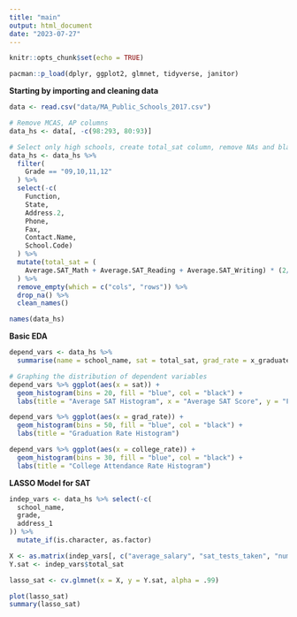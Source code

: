 ```yaml
---
title: "main"
output: html_document
date: "2023-07-27"
---
```


```r
knitr::opts_chunk$set(echo = TRUE)

pacman::p_load(dplyr, ggplot2, glmnet, tidyverse, janitor)
```

**Starting by importing and cleaning data**

```r
data <- read.csv("data/MA_Public_Schools_2017.csv")

# Remove MCAS, AP columns
data_hs <- data[, -c(98:293, 80:93)]

# Select only high schools, create total_sat column, remove NAs and blank vals, clean column names
data_hs <- data_hs %>% 
  filter(
    Grade == "09,10,11,12"
  ) %>% 
  select(-c(
    Function, 
    State, 
    Address.2, 
    Phone, 
    Fax, 
    Contact.Name, 
    School.Code)
  ) %>%
  mutate(total_sat = (
    Average.SAT_Math + Average.SAT_Reading + Average.SAT_Writing) * (2/3)
  ) %>% 
  remove_empty(which = c("cols", "rows")) %>% 
  drop_na() %>%
  clean_names()

names(data_hs)
```

**Basic EDA**

```r
depend_vars <- data_hs %>% 
  summarise(name = school_name, sat = total_sat, grad_rate = x_graduated, college_rate = x_attending_college)

# Graphing the distribution of dependent variables
depend_vars %>% ggplot(aes(x = sat)) + 
  geom_histogram(bins = 20, fill = "blue", col = "black") + 
  labs(title = "Average SAT Histogram", x = "Average SAT Score", y = "Frequency")

depend_vars %>% ggplot(aes(x = grad_rate)) + 
  geom_histogram(bins = 50, fill = "blue", col = "black") + 
  labs(title = "Graduation Rate Histogram")

depend_vars %>% ggplot(aes(x = college_rate)) + 
  geom_histogram(bins = 30, fill = "blue", col = "black") + 
  labs(title = "College Attendance Rate Histogram")
```

**LASSO Model for SAT**

```r
indep_vars <- data_hs %>% select(-c(
  school_name,
  grade,
  address_1
)) %>% 
  mutate_if(is.character, as.factor)

X <- as.matrix(indep_vars[, c("average_salary", "sat_tests_taken", "number_of_students")])
Y.sat <- indep_vars$total_sat

lasso_sat <- cv.glmnet(x = X, y = Y.sat, alpha = .99)

plot(lasso_sat)
summary(lasso_sat)
```
